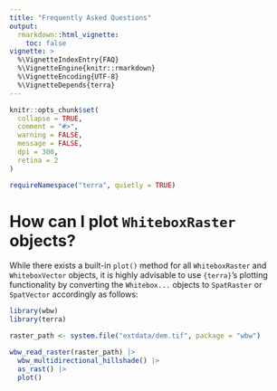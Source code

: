 ```yaml
---
title: "Frequently Asked Questions"
output: 
  rmarkdown::html_vignette:
    toc: false
vignette: >
  %\VignetteIndexEntry{FAQ}
  %\VignetteEngine{knitr::rmarkdown}
  %\VignetteEncoding{UTF-8}
  %\VignetteDepends{terra}
---
```


```r
knitr::opts_chunk$set(
  collapse = TRUE,
  comment = "#>",
  warning = FALSE,
  message = FALSE,
  dpi = 300,
  retina = 2
)

requireNamespace("terra", quietly = TRUE)
```

# How can I plot `WhiteboxRaster` objects?

While there exists a built-in `plot()` method for all `WhiteboxRaster` and `WhiteboxVector` objects, it is highly advisable to use `{terra}`'s plotting functionality by converting the `Whitebox...` objects to `SpatRaster` or `SpatVector` accordingly as follows:

```r
library(wbw)
library(terra)

raster_path <- system.file("extdata/dem.tif", package = "wbw")

wbw_read_raster(raster_path) |>
  wbw_multidirectional_hillshade() |> 
  as_rast() |> 
  plot()

```